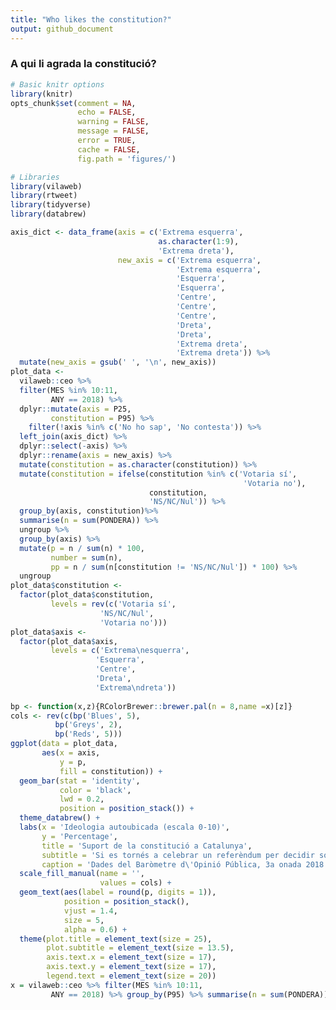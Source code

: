 ```yaml
---
title: "Who likes the constitution?"
output: github_document
---
```


### A qui li agrada la constitució?

```r
# Basic knitr options
library(knitr)
opts_chunk$set(comment = NA, 
               echo = FALSE, 
               warning = FALSE, 
               message = FALSE, 
               error = TRUE, 
               cache = FALSE,
               fig.path = 'figures/')
```


```r
# Libraries
library(vilaweb)
library(rtweet)
library(tidyverse)
library(databrew)
```

```r
axis_dict <- data_frame(axis = c('Extrema esquerra',
                                 as.character(1:9),
                                 'Extrema dreta'),
                        new_axis = c('Extrema esquerra',
                                     'Extrema esquerra',
                                     'Esquerra',
                                     'Esquerra',
                                     'Centre',
                                     'Centre',
                                     'Centre',
                                     'Dreta',
                                     'Dreta',
                                     'Extrema dreta',
                                     'Extrema dreta')) %>%
  mutate(new_axis = gsub(' ', '\n', new_axis))
plot_data <- 
  vilaweb::ceo %>%
  filter(MES %in% 10:11,
         ANY == 2018) %>%
  dplyr::mutate(axis = P25,
         constitution = P95) %>%
    filter(!axis %in% c('No ho sap', 'No contesta')) %>%
  left_join(axis_dict) %>%
  dplyr::select(-axis) %>%
  dplyr::rename(axis = new_axis) %>%
  mutate(constitution = as.character(constitution)) %>%
  mutate(constitution = ifelse(constitution %in% c('Votaria sí',
                                                    'Votaria no'),
                               constitution,
                               'NS/NC/Nul')) %>%
  group_by(axis, constitution)%>%
  summarise(n = sum(PONDERA)) %>%
  ungroup %>%
  group_by(axis) %>%
  mutate(p = n / sum(n) * 100,
         number = sum(n),
         pp = n / sum(n[constitution != 'NS/NC/Nul']) * 100) %>%
  ungroup
plot_data$constitution <-
  factor(plot_data$constitution,
         levels = rev(c('Votaria sí',
                    'NS/NC/Nul',
                    'Votaria no')))
plot_data$axis <- 
  factor(plot_data$axis,
         levels = c('Extrema\nesquerra',
                   'Esquerra',
                   'Centre',
                   'Dreta',
                   'Extrema\ndreta'))
  
bp <- function(x,z){RColorBrewer::brewer.pal(n = 8,name =x)[z]}
cols <- rev(c(bp('Blues', 5),
          bp('Greys', 2),
          bp('Reds', 5)))
ggplot(data = plot_data,
       aes(x = axis,
           y = p,
           fill = constitution)) +
  geom_bar(stat = 'identity',
           color = 'black',
           lwd = 0.2,
           position = position_stack()) +
  theme_databrew() +
  labs(x = 'Ideologia autoubicada (escala 0-10)',
       y = 'Percentage',
       title = 'Suport de la constitució a Catalunya',
       subtitle = 'Si es tornés a celebrar un referèndum per decidir sobre l’actual\nConstitució espanyola aprovada el 1978, tal com és ara, vostè què faria?',
       caption = 'Dades del Baròmetre d\'Opinió Pública, 3a onada 2018.\nMostra: 1500 residents de Catalunya amb ciutadania espayola. Codificació de categories: escala ideòlogica 0-10:\n0-1=extrema esquerra;2-3=esquerra;4-6=centre;7-8=dreta;9-10=extrema dreta.\nElaboració del gràfic: Joe Brew | @joethebrew.') +
  scale_fill_manual(name = '',
                    values = cols) +
  geom_text(aes(label = round(p, digits = 1)),
            position = position_stack(),
            vjust = 1.4,
            size = 5,
            alpha = 0.6) +
  theme(plot.title = element_text(size = 25),
        plot.subtitle = element_text(size = 13.5),
        axis.text.x = element_text(size = 17),
        axis.text.y = element_text(size = 17),
        legend.text = element_text(size = 20))
x = vilaweb::ceo %>% filter(MES %in% 10:11,
         ANY == 2018) %>% group_by(P95) %>% summarise(n = sum(PONDERA)) %>% ungroup %>% mutate(p = n / sum(n) * 100)
```
